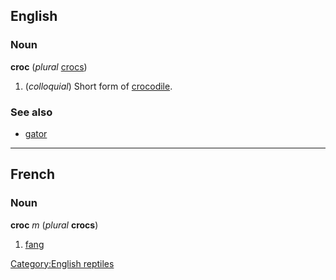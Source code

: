 ==English==
===Noun===
'''croc''' (''plural'' [[crocs]])

#(''colloquial'') Short form of [[crocodile]].

===See also===
*[[gator]]

[[Category:English reptiles]]

----
==French==
===Noun===
'''croc''' ''m'' (''plural'' '''crocs''')

#[[fang]]